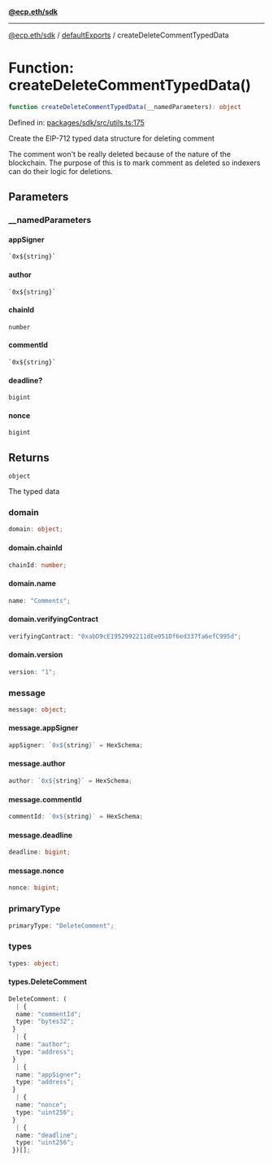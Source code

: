 [**@ecp.eth/sdk**](/sdk-reference/index.mdx)

***

[@ecp.eth/sdk](/sdk-reference/index.mdx) / [defaultExports](/sdk-reference/defaultExports/index.mdx) / createDeleteCommentTypedData

# Function: createDeleteCommentTypedData()

```ts
function createDeleteCommentTypedData(__namedParameters): object
```

Defined in: [packages/sdk/src/utils.ts:175](https://github.com/ecp-eth/comments-monorepo/blob/main/packages/sdk/src/utils.ts#L175)

Create the EIP-712 typed data structure for deleting comment

The comment won't be really deleted because of the nature of the blockchain.
The purpose of this is to mark comment as deleted so indexers can do their logic for deletions.

## Parameters

### \_\_namedParameters

#### appSigner

`` `0x${string}` ``

#### author

`` `0x${string}` ``

#### chainId

`number`

#### commentId

`` `0x${string}` ``

#### deadline?

`bigint`

#### nonce

`bigint`

## Returns

`object`

The typed data

### domain

```ts
domain: object;
```

#### domain.chainId

```ts
chainId: number;
```

#### domain.name

```ts
name: "Comments";
```

#### domain.verifyingContract

```ts
verifyingContract: "0xabD9cE1952992211dEe051Df6ed337fa6efC995d";
```

#### domain.version

```ts
version: "1";
```

### message

```ts
message: object;
```

#### message.appSigner

```ts
appSigner: `0x${string}` = HexSchema;
```

#### message.author

```ts
author: `0x${string}` = HexSchema;
```

#### message.commentId

```ts
commentId: `0x${string}` = HexSchema;
```

#### message.deadline

```ts
deadline: bigint;
```

#### message.nonce

```ts
nonce: bigint;
```

### primaryType

```ts
primaryType: "DeleteComment";
```

### types

```ts
types: object;
```

#### types.DeleteComment

```ts
DeleteComment: (
  | {
  name: "commentId";
  type: "bytes32";
 }
  | {
  name: "author";
  type: "address";
 }
  | {
  name: "appSigner";
  type: "address";
 }
  | {
  name: "nonce";
  type: "uint256";
 }
  | {
  name: "deadline";
  type: "uint256";
 })[];
```

